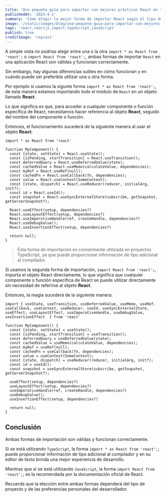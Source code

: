 ```yaml
---
title: 'Una pequeña guía para importar con mejores prácticas React en tu proyecto'
publishedAt: '2023-4-2'
summary: 'Cómo elegir la mejor forma de importar React según el tipo de proyecto.'
image: '/static/images/blog/una-pequena-guia-para-importar-con-mejores-practicas-react-en-tu-proyecto/preview.png'
tags: 'react,reactjs,import,typeScript,javaScript'
publish: true
creditImage: 'raycast'
---
```


A simple vista no podrias elegir entre una o la otra `import * as React from 'react';` o `import React from 'react';`, ambas formas de importar `React` en una aplicación React son válidas y funcionan correctamente.

Sin embargo, hay algunas diferencias sutiles en cómo funcionan y en cuándo puede ser preferible utilizar una u otra forma.

Por ejemplo si usamos la sigunte forma `import * as React from 'react';`, de esta manera estamos importando todo el módulo de `React` en un objeto llamado __React__.

Lo que significa es que, para acceder a cualquier componente o función específica de React, necesitamos hacer referencia al objeto __React__, seguido del nombre del componente o función.

Entonces, el funcionamiento sucederá de la siguiente manera al usar el objeto __React__:

```tsx /React/#s title="MyComponent.tsx"
import * as React from 'react'

function MyComponent() {
  const [state, setState] = React.useState();
  const [isPending, startTransition] = React.useTransition();
  const deferredQuery = React.useDeferredValue(state);
  const cachedValue = React.useMemo(calculateValue, dependencies);
  const myRef = React.useRef(null);
  const cachedFn = React.useCallback(fn, dependencies);
  const value = React.useContext(SomeContext);
  const [state, dispatch] = React.useReducer(reducer, initialArg, init?);
  const id = React.useId();
  const snapshot = React.useSyncExternalStore(subscribe, getSnapshot, getServerSnapshot?);

  React.useEffect(setup, dependencies?)
  React.useLayoutEffect(setup, dependencies?)
  React.useImperativeHandle(ref, createHandle, dependencies?)
  React.useDebugValue();
  React.useInsertionEffect(setup, dependencies?)

  return null;
}

```

> Esta forma de importación es comúnmente utilizada en proyectos TypeScript, ya que puede proporcionar información de tipo adicional al compilador.

Si usamos la segunda forma de importación, `import React from 'react';`, importa el objeto React directamente, lo que significa que cualquier componente o función específica de React se puede utilizar directamente sin necesidad de referirse al objeto __React__.

Entonces, la magia sucederá de la siguiente manera:

```tsx /React/#s title="MyComponent.tsx"
import { useState, useTransition, useDeferredValue, useMemo, useRef, useCallback, useContext, useReducer, useId, useSyncExternalStore, useEffect, useLayoutEffect, useImperativeHandle, useDebugValue, useInsertionEffect  } from 'react'

function MyComponent() {
  const [state, setState] = useState();
  const [isPending, startTransition] = useTransition();
  const deferredQuery = useDeferredValue(state);
  const cachedValue = useMemo(calculateValue, dependencies);
  const myRef = useRef(null);
  const cachedFn = useCallback(fn, dependencies);
  const value = useContext(SomeContext);
  const [state, dispatch] = useReducer(reducer, initialArg, init?);
  const id = useId();
  const snapshot = useSyncExternalStore(subscribe, getSnapshot, getServerSnapshot?);

  useEffect(setup, dependencies?)
  useLayoutEffect(setup, dependencies?)
  useImperativeHandle(ref, createHandle, dependencies?)
  useDebugValue();
  useInsertionEffect(setup, dependencies?)

  return null;
}
```

## Conclusión

Ambas formas de importación son válidas y funcionan correctamente.

Si se está utilizando `TypeScript`, la forma `import * as React from 'react';`; puede proporcionar información de tipo adicional al compilador y en su editor de texto brinda una mejor experiencia de desarrollo.

Mientras que si se está utilizando `JavaScript`, la forma `import React from 'react';`; es la recomendada por la documentación oficial de React.

Recuerda que la elección entre ambas formas dependerá del tipo de proyecto y de las preferencias personales del desarrollador.


